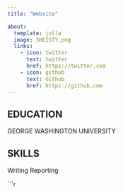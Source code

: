 ```yaml
---
title: "Website"

about:
  template: jolla
  image: SHEISTY.png
  links:
    - icon: twitter
      text: twitter
      href: https://twitter.com
    - icon: github
      text: Github
      href: https://github.com
---
```



## EDUCATION

GEORGE WASHINGTON UNIVERSITY

## SKILLS

Writing
Reporting




```r


